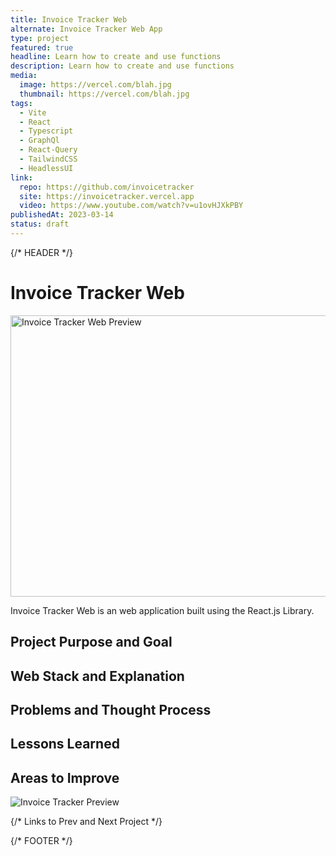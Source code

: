 ```yaml
---
title: Invoice Tracker Web
alternate: Invoice Tracker Web App
type: project
featured: true
headline: Learn how to create and use functions
description: Learn how to create and use functions
media:
  image: https://vercel.com/blah.jpg
  thumbnail: https://vercel.com/blah.jpg
tags:
  - Vite
  - React
  - Typescript
  - GraphQl
  - React-Query
  - TailwindCSS
  - HeadlessUI
link:
  repo: https://github.com/invoicetracker
  site: https://invoicetracker.vercel.app
  video: https://www.youtube.com/watch?v=u1ovHJXkPBY
publishedAt: 2023-03-14
status: draft
---
```


{/* HEADER */}

# Invoice Tracker Web

<img
  src='https://raw.githubusercontent.com/princemuel/markdown/main/assets/invoice-tracker-web/preview.desktop.jpg'
  alt='Invoice Tracker Web Preview'
  width='800'
  height='450'
/>

Invoice Tracker Web is an web application built using the React.js Library.

## Project Purpose and Goal

## Web Stack and Explanation

## Problems and Thought Process

## Lessons Learned

## Areas to Improve

![Invoice Tracker Preview](https://raw.githubusercontent.com/princemuel/markdown/main/assets/invoice-tracker-web/preview.desktop.jpg)

{/* Links to Prev and Next Project */}

{/* FOOTER */}
